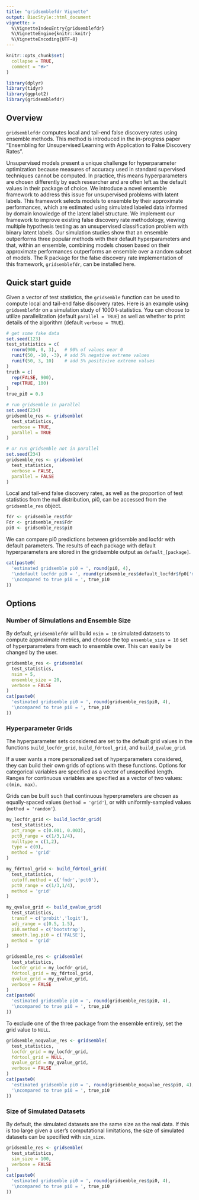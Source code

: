 ```yaml
---
title: "gridsemblefdr Vignette"
output: BiocStyle::html_document
vignette: >
  %\VignetteIndexEntry{gridsemblefdr}
  %\VignetteEngine{knitr::knitr}
  %\VignetteEncoding{UTF-8}
---
```


```r
knitr::opts_chunk$set(
  collapse = TRUE,
  comment = "#>"
)
```

```r
library(dplyr)
library(tidyr)
library(ggplot2)
library(gridsemblefdr)
```

## Overview

`gridsemblefdr` computes local and tail-end false discovery rates using ensemble methods. This method is introduced in the in-progress paper "Ensembling for Unsupervised Learning with Application to False Discovery Rates".

Unsupervised models present a unique challenge for hyperparameter optimization because measures of accuracy used in standard supervised techniques cannot be computed. In practice, this means hyperparameters are chosen differently by each researcher and are often left as the default values in their package of choice. We introduce a novel ensemble framework to address this issue for unsupervised problems with latent labels. This framework selects models to ensemble by their approximate performances, which are estimated using simulated labeled data informed by domain knowledge of the latent label structure. We implement our framework to improve existing false discovery rate methodology, viewing multiple hypothesis testing as an unsupervised classification problem with binary latent labels. Our simulation studies show that an ensemble outperforms three popular methods with their default hyperparameters and that, within an ensemble, combining models chosen based on their approximate performances outperforms an ensemble over a random subset of models. The R package for the false discovery rate implementation of this framework, `gridsemblefdr`, can be installed here.

## Quick start guide

Given a vector of test statistics, the `gridsemble` function can be used to compute local and tail-end false discovery rates. Here is an example using `gridsemblefdr` on a simulation study of 1000 t-statistics. You can choose to utilize parallelization (default `parallel = TRUE`) as well as whether to print details of the algorithm (default `verbose = TRUE`).

```r
# get some fake data
set.seed(123)
test_statistics = c(
  rnorm(900, 0, 3),   # 90% of values near 0
  runif(50, -10, -3), # add 5% negative extreme values
  runif(50, 3, 10)    # add 5% positivive extreme values
)
truth = c(
  rep(FALSE, 900),
  rep(TRUE, 100)
)
true_pi0 = 0.9
```

```r
# run gridsemble in parallel
set.seed(234)
gridsemble_res <- gridsemble(
  test_statistics, 
  verbose = TRUE, 
  parallel = TRUE
)
```

```r
# or run gridsemble not in parallel
set.seed(234)
gridsemble_res <- gridsemble(
  test_statistics, 
  verbose = FALSE, 
  parallel = FALSE
)
```

Local and tail-end false discovery rates, as well as the proportion of test statistics from the null distribution, pi0, can be accessed from the `gridsemble_res` object.

```r
fdr <- gridsemble_res$fdr
Fdr <- gridsemble_res$Fdr
pi0 <- gridsemble_res$pi0
```

We can compare pi0 predictions between gridsemble and locfdr with default parameters. The results of each package with default hyperparameters are stored in the gridsemble output as `default_[package]`.

```r
cat(paste0(
  'estimated gridsemble pi0 = ', round(pi0, 4),
  '\ndefault locfdr pi0 = ', round(gridsemble_res$default_locfdr$fp0['mlest','p0'], 4),
  '\ncompared to true pi0 = ', true_pi0
))
```

## Options

### Number of Simulations and Ensemble Size

By default, `gridsemblefdr` will build `nsim = 10` simulated datasets to compute approximate metrics, and choose the top `ensemble_size = 10` set of hyperparameters from each to ensemble over. This can easily be changed by the user.

```r
gridsemble_res <- gridsemble(
  test_statistics, 
  nsim = 5, 
  ensemble_size = 20,
  verbose = FALSE
)
cat(paste0(
  'estimated gridsemble pi0 = ', round(gridsemble_res$pi0, 4),
  '\ncompared to true pi0 = ', true_pi0
))
```

### Hyperparameter Grids

The hyperparameter sets considered are set to the default grid values in the functions `build_locfdr_grid`, `build_fdrtool_grid`, and `build_qvalue_grid`. 

If a user wants a more personalized set of hyperparameters considered, they can build their own grids of options with these functions. Options for categorical variables are specified as a vector of unspecified length. Ranges for continuous variables are specified as a vector of two values: `c(min, max)`.

Grids can be built such that continuous hyperprameters are chosen as equally-spaced values (`method = 'grid'`), or with uniformly-sampled values (`method = 'random'`).

```r
my_locfdr_grid <- build_locfdr_grid(
  test_statistics,
  pct_range = c(0.001, 0.003),
  pct0_range = c(1/3,1/4),
  nulltype = c(1,2),
  type = c(0),
  method = 'grid'
)

my_fdrtool_grid <- build_fdrtool_grid(
  test_statistics,
  cutoff.method = c('fndr','pct0'),
  pct0_range = c(1/3,1/4),
  method = 'grid'
)

my_qvalue_grid <- build_qvalue_grid(
  test_statistics,
  transf = c('probit','logit'),
  adj_range = c(0.5, 1.5),
  pi0.method = c('bootstrap'),
  smooth.log.pi0 = c('FALSE'),
  method = 'grid'
)

gridsemble_res <- gridsemble(
  test_statistics,
  locfdr_grid = my_locfdr_grid,
  fdrtool_grid = my_fdrtool_grid,
  qvalue_grid = my_qvalue_grid,
  verbose = FALSE
)
cat(paste0(
  'estimated gridsemble pi0 = ', round(gridsemble_res$pi0, 4),
  '\ncompared to true pi0 = ', true_pi0
))
```

To exclude one of the three package from the ensemble entirely, set the grid value to `NULL`. 

```r
gridsemble_noqvalue_res <- gridsemble(
  test_statistics,
  locfdr_grid = my_locfdr_grid,
  fdrtool_grid = NULL,
  qvalue_grid = my_qvalue_grid,
  verbose = FALSE
)
cat(paste0(
  'estimated gridsemble pi0 = ', round(gridsemble_noqvalue_res$pi0, 4),
  '\ncompared to true pi0 = ', true_pi0
))
```

### Size of Simulated Datasets

By default, the simulated datasets are the same size as the real data. If this is too large given a user's computational limitations, the size of simulated datasets can be specified with `sim_size`.

```r
gridsemble_res <- gridsemble(
  test_statistics, 
  sim_size = 100,
  verbose = FALSE
)
cat(paste0(
  'estimated gridsemble pi0 = ', round(gridsemble_res$pi0, 4),
  '\ncompared to true pi0 = ', true_pi0
))
```
